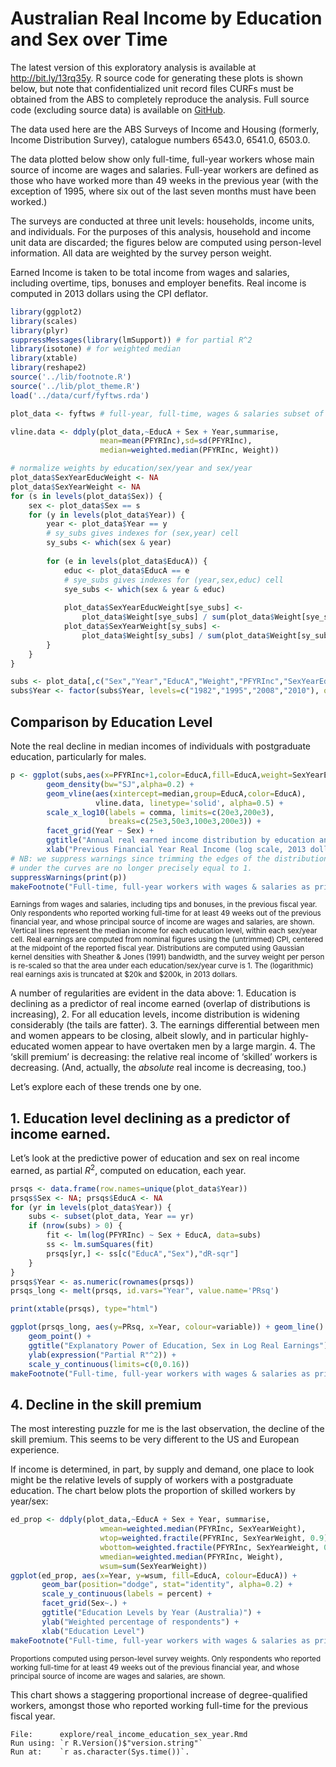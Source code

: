 Australian Real Income by Education and Sex over Time
=====================================================
The latest version of this exploratory analysis is available at [http://bit.ly/13rq35y](http://bit.ly/13rq35y). R source code for generating these plots is shown below, but note that confidentialized unit record files CURFs must be obtained from the ABS to completely reproduce the analysis. Full source code (excluding source data) is available on [GitHub](https://github.com/adrcooper/tasks).

The data used here are the ABS Surveys of Income and Housing (formerly, Income Distribution Survey), catalogue numbers 6543.0, 6541.0, 6503.0.

The data plotted below show only full-time, full-year workers whose main source of income are wages and salaries. Full-year workers are defined as those who have worked more than 49 weeks in the previous year (with the exception of 1995, where six out of the last seven months must have been worked.)

The surveys are conducted at three unit levels: households, income units, and individuals. For the purposes of this analysis, household and income unit data are discarded; the figures below are computed using person-level information. All data are weighted by the survey person weight.

Earned Income is taken to be total income from wages and salaries, including overtime, tips, bonuses and employer benefits. Real income is computed in 2013 dollars using the CPI deflator.

```r
library(ggplot2)
library(scales)
library(plyr)
suppressMessages(library(lmSupport)) # for partial R^2
library(isotone) # for weighted median
library(xtable)
library(reshape2)
source('../lib/footnote.R')
source('../lib/plot_theme.R')
load('../data/curf/fyftws.rda')

plot_data <- fyftws # full-year, full-time, wages & salaries subset of data

vline.data <- ddply(plot_data,~EducA + Sex + Year,summarise,
                    mean=mean(PFYRInc),sd=sd(PFYRInc),
                    median=weighted.median(PFYRInc, Weight))

# normalize weights by education/sex/year and sex/year
plot_data$SexYearEducWeight <- NA
plot_data$SexYearWeight <- NA
for (s in levels(plot_data$Sex)) {
    sex <- plot_data$Sex == s
    for (y in levels(plot_data$Year)) {
        year <- plot_data$Year == y
        # sy_subs gives indexes for (sex,year) cell
        sy_subs <- which(sex & year)
        
        for (e in levels(plot_data$EducA)) {
            educ <- plot_data$EducA == e
            # sye_subs gives indexes for (year,sex,educ) cell
            sye_subs <- which(sex & year & educ)
            
            plot_data$SexYearEducWeight[sye_subs] <- 
                plot_data$Weight[sye_subs] / sum(plot_data$Weight[sye_subs])
            plot_data$SexYearWeight[sy_subs] <- 
                plot_data$Weight[sy_subs] / sum(plot_data$Weight[sy_subs])
        }
    }
}

subs <- plot_data[,c("Sex","Year","EducA","Weight","PFYRInc","SexYearEducWeight")]
subs$Year <- factor(subs$Year, levels=c("1982","1995","2008","2010"), ordered=T)
```

Comparison by Education Level
-----------------------------

Note the real decline in median incomes of individuals with postgraduate education, particularly for males.

```r
p <- ggplot(subs,aes(x=PFYRInc+1,color=EducA,fill=EducA,weight=SexYearEducWeight)) + 
        geom_density(bw="SJ",alpha=0.2) + 
        geom_vline(aes(xintercept=median,group=EducA,color=EducA),
                   vline.data, linetype='solid', alpha=0.5) +
        scale_x_log10(labels = comma, limits=c(20e3,200e3), 
                      breaks=c(25e3,50e3,100e3,200e3)) +
        facet_grid(Year ~ Sex) +
        ggtitle("Annual real earned income distribution by education and sex (Australia)") +
        xlab("Previous Financial Year Real Income (log scale, 2013 dollars)")
# NB: we suppress warnings since trimming the edges of the distribution means the area
# under the curves are no longer precisely equal to 1.
suppressWarnings(print(p))
makeFootnote("Full-time, full-year workers with wages & salaries as primary income. Source: ABS cat. 6543.0, 6541.0, 6503.0. Author's calculations.")
```
<small>Earnings from wages and salaries, including tips and bonuses, in the previous fiscal year. Only respondents who reported working full-time for at least 49 weeks out of the previous financial year, and whose principal source of income are wages and salaries, are shown. Vertical lines represent the median income for each education level, within each sex/year cell. Real earnings are computed from nominal figures using the (untrimmed) CPI, centered at the midpoint of the reported fiscal year. Distributions are computed using Gaussian kernel densities with Sheather & Jones (1991) bandwidth, and the survey weight per person is re-scaled so that the area under each education/sex/year curve is 1. The (logarithmic) real earnings axis is truncated at $20k and $200k, in 2013 dollars. </small>

A number of regularities are evident in the data above:
1. Education is declining as a predictor of real income earned (overlap of distributions is increasing),
2. For all education levels, income distribution is widening considerably (the tails are fatter).
3. The earnings differential between men and women appears to be closing, albeit slowly, and in particular highly-educated women appear to have overtaken men by a large margin.
4. The 'skill premium' is decreasing: the relative real income of 'skilled' workers is decreasing. (And, actually, the _absolute_ real income is decreasing, too.)

Let's explore each of these trends one by one.

1. Education level declining as a predictor of income earned.
-------------------------------------------------------------
Let's look at the predictive power of education and sex on real income earned, as partial $R^2$, computed on education, each year.

```r
prsqs <- data.frame(row.names=unique(plot_data$Year))
prsqs$Sex <- NA; prsqs$EducA <- NA
for (yr in levels(plot_data$Year)) {
    subs <- subset(plot_data, Year == yr)
    if (nrow(subs) > 0) {
        fit <- lm(log(PFYRInc) ~ Sex + EducA, data=subs)
        ss <- lm.sumSquares(fit)
        prsqs[yr,] <- ss[c("EducA","Sex"),"dR-sqr"]
    }
}
prsqs$Year <- as.numeric(rownames(prsqs))
prsqs_long <- melt(prsqs, id.vars="Year", value.name='PRsq')
```
```r
print(xtable(prsqs), type="html")
``` 
```r
ggplot(prsqs_long, aes(y=PRsq, x=Year, colour=variable)) + geom_line() +
    geom_point() +
    ggtitle("Explanatory Power of Education, Sex in Log Real Earnings") +
    ylab(expression("Partial R"^2)) +
    scale_y_continuous(limits=c(0,0.16))
makeFootnote("Full-time, full-year workers with wages & salaries as primary income. Source: ABS cat. 6543.0, 6541.0, 6503.0. Author's calculations.")
```

4. Decline in the skill premium
-------------------------------
The most interesting puzzle for me is the last observation, the decline of the skill premium. This seems to be very different to the US and European experience.

If income is determined, in part, by supply and demand, one place to look might be the relative levels of supply of workers with a postgraduate education. The chart below plots the proportion of skilled workers by year/sex:
```r
ed_prop <- ddply(plot_data,~EducA + Sex + Year, summarise,
                    wmean=weighted.median(PFYRInc, SexYearWeight),
                    wtop=weighted.fractile(PFYRInc, SexYearWeight, 0.9),
                    wbottom=weighted.fractile(PFYRInc, SexYearWeight, 0.1),
                    wmedian=weighted.median(PFYRInc, Weight),
                    wsum=sum(SexYearWeight))
ggplot(ed_prop, aes(x=Year, y=wsum, fill=EducA, colour=EducA)) + 
       geom_bar(position="dodge", stat="identity", alpha=0.2) +
       scale_y_continuous(labels = percent) +
       facet_grid(Sex~.) +
       ggtitle("Education Levels by Year (Australia)") +
       ylab("Weighted percentage of respondents") +
       xlab("Education Level")
makeFootnote("Full-time, full-year workers with wages & salaries as primary income. Source: ABS cat. 6543.0, 6541.0, 6503.0. Author's calculations.")
```
<small>Proportions computed using person-level survey weights. Only respondents who reported working full-time for at least 49 weeks out of the previous financial year, and whose principal source of income are wages and salaries, are shown.</small>

This chart shows a staggering proportional increase of degree-qualified workers, amongst those who reported working full-time for the previous fiscal year.

    File:      explore/real_income_education_sex_year.Rmd
    Run using: `r R.Version()$"version.string"`
    Run at:    `r as.character(Sys.time())`.
